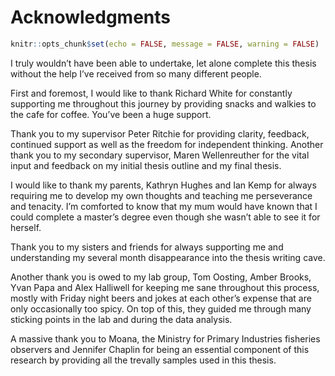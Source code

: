 # Acknowledgments {-}

```r
knitr::opts_chunk$set(echo = FALSE, message = FALSE, warning = FALSE)
```

I truly wouldn't have been able to undertake, let alone complete this thesis without the help I've received from so many different people. 

First and foremost, I would like to thank Richard White for constantly supporting me throughout this journey by providing snacks and walkies to the cafe for coffee. You've been a huge support.

Thank you to my supervisor Peter Ritchie for providing clarity, feedback, continued support as well as the freedom for independent thinking. Another thank you to my secondary supervisor, Maren Wellenreuther for the vital input and feedback on my initial thesis outline and my final thesis.

I would like to thank my parents, Kathryn Hughes and Ian Kemp for always requiring me to develop my own thoughts and teaching me perseverance and tenacity. I'm comforted to know that my mum would have known that I could complete a master’s degree even though she wasn't able to see it for herself.

Thank you to my sisters and friends for always supporting me and understanding my several month disappearance into the thesis writing cave.

Another thank you is owed to my lab group, Tom Oosting, Amber Brooks, Yvan Papa and Alex Halliwell for keeping me sane throughout this process, mostly with Friday night beers and jokes at each other’s expense that are only occasionally too spicy. On top of this, they guided me through many sticking points in the lab and during the data analysis.

A massive thank you to Moana, the Ministry for Primary Industries fisheries observers and Jennifer Chaplin for being an essential component of this research by providing all the trevally samples used in this thesis.

\clearpage
